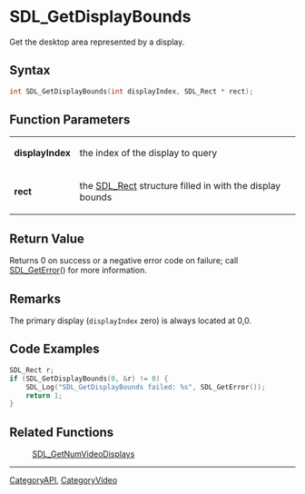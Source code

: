 = SDL_GetDisplayBounds =

Get the desktop area represented by a display.

== Syntax ==

<syntaxhighlight lang='c'>
int SDL_GetDisplayBounds(int displayIndex, SDL_Rect * rect);
</syntaxhighlight>

== Function Parameters ==

{|
|'''displayIndex'''
|the index of the display to query
|-
|'''rect'''
|the [[SDL_Rect]] structure filled in with the display bounds
|}

== Return Value ==

Returns 0 on success or a negative error code on failure; call
[[SDL_GetError]]() for more information.

== Remarks ==

The primary display (<code>displayIndex</code> zero) is always located at
0,0.

== Code Examples ==

<syntaxhighlight lang='c++'>
SDL_Rect r;
if (SDL_GetDisplayBounds(0, &r) != 0) {
    SDL_Log("SDL_GetDisplayBounds failed: %s", SDL_GetError());
    return 1;
}
</syntaxhighlight>

== Related Functions ==

:[[SDL_GetNumVideoDisplays]]

----
[[CategoryAPI]], [[CategoryVideo]]


